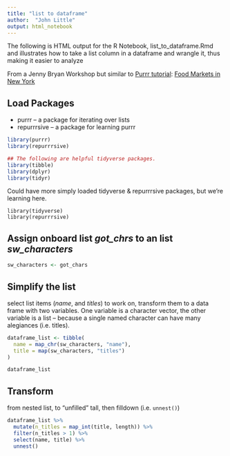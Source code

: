 ```yaml
---
title: "list to dataframe"
author:  "John Little"
output: html_notebook
---
```



The following is HTML output for the R Notebook, list_to_dataframe.Rmd and illustrates how to take a list column in a dataframe and wrangle it, thus making it easier to analyze

From a Jenny Bryan Workshop but similar to [Purrr tutorial](https://jennybc.github.io/purrr-tutorial/):  [Food Markets in New York](https://jennybc.github.io/purrr-tutorial/ex26_ny-food-market-json.html) 

## Load Packages

- purrr  -- a package for iterating over lists
- repurrrsive -- a package for learning purrr

```r
library(purrr)
library(repurrrsive)

## The following are helpful tidyverse packages.  
library(tibble)
library(dplyr)
library(tidyr)
```

Could have more simply loaded tidyverse & repurrrsive packages, but we're learning here.

```{}
library(tidyverse)
library(repurrrsive)
```


## Assign onboard list *got_chrs* to an list *sw_characters*

```r
sw_characters <- got_chars
```

## Simplify the list

select list items (*name*, and *titles*) to work on, transform them to a data frame with two variables.  One variable is a character vector, the other variable is a list -- because a single named character can have many alegiances (i.e. titles).

```r
dataframe_list <- tibble(
  name = map_chr(sw_characters, "name"),
  title = map(sw_characters, "titles")
)

dataframe_list
```

## Transform 
from nested list, to "unfilled" tall, then filldown (i.e. `unnest()`)

```r
dataframe_list %>% 
  mutate(n_titles = map_int(title, length)) %>% 
  filter(n_titles > 1) %>% 
  select(name, title) %>% 
  unnest()
```


